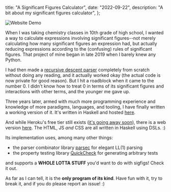   title: "A Significant Figures Calculator",
  date: "2022-09-22",
  description: "A bit about my significant figures calculator",
};

![Website Demo](/significant-figures/demo.png)

When I was taking chemistry classes in 10th grade of high school, I wanted a
way to calculate expressions involving significant figures--not merely
calculating how many significant figures an expression had, but actually
reducing expressions according to the (confusing) rules of significant figures.
That project of mine began in late 2019 when I barely knew any Python.

I had then made a [recursive descent
parser](https://en.wikipedia.org/wiki/Recursive_descent_parser) completely from
scratch without doing any reading, and it actually worked okay (the actual code
is now private for good reason). But I hit a roadblock when it came to the
number 0. I didn't know how to treat 0 in terms of its significant figures and
interactions with other terms, and the younger me gave up.

Three years later, armed with much more programming experience and knowledge of
more paradigms, languages, and tooling, I have finally written a working
version of it. It's written in Haskell and hosted
[here](https://github.com/mizlan/significant-figures/).

And while Heroku's free tier still exists ([it's going away soon](https://help.heroku.com/RSBRUH58/removal-of-heroku-free-product-plans-faq)), there is a
web version [here](significant-figures.herokuapp.com/). The HTML, JS _and_ CSS are all written in Haskell using DSLs. :)

Its implementation uses, among many other things:

- the parser combinator library [parsec](https://hackage.haskell.org/package/parsec-3.1.15.1) for elegant LL(1) parsing
- the property testing library [QuickCheck](https://hackage.haskell.org/package/QuickCheck-2.14.2/) for generating arbitrary tests

and supports a **WHOLE LOTTA STUFF** you'd want to do with sigfigs! Check it out.

As far as I can tell, it is the
**only program of its kind**. Have fun with it, try to break it, and if you do
please report an issue! :)
